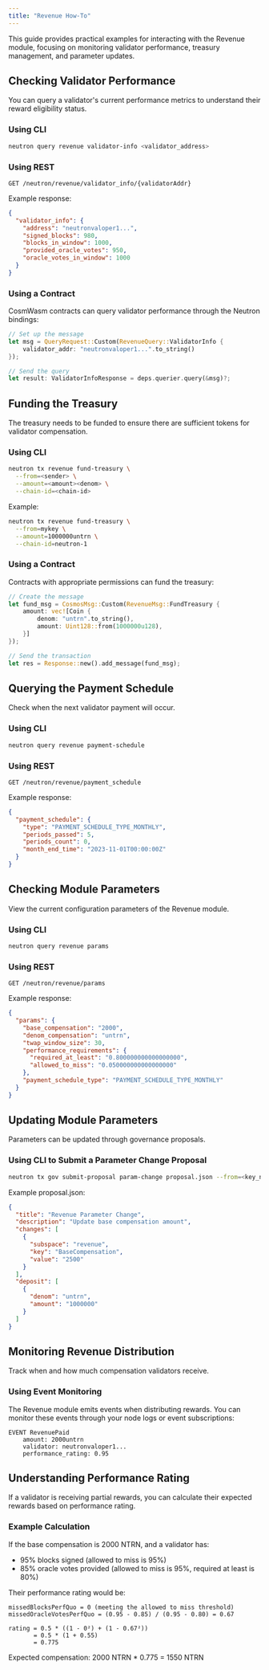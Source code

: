 ```yaml
---
title: "Revenue How-To"
---
```


This guide provides practical examples for interacting with the Revenue module, focusing on monitoring validator performance, treasury management, and parameter updates.

## Checking Validator Performance

You can query a validator's current performance metrics to understand their reward eligibility status.

### Using CLI

```bash
neutron query revenue validator-info <validator_address>
```

### Using REST

```
GET /neutron/revenue/validator_info/{validatorAddr}
```

Example response:
```json
{
  "validator_info": {
    "address": "neutronvaloper1...",
    "signed_blocks": 980,
    "blocks_in_window": 1000,
    "provided_oracle_votes": 950,
    "oracle_votes_in_window": 1000
  }
}
```

### Using a Contract

CosmWasm contracts can query validator performance through the Neutron bindings:

```rust
// Set up the message
let msg = QueryRequest::Custom(RevenueQuery::ValidatorInfo { 
    validator_addr: "neutronvaloper1...".to_string() 
});

// Send the query
let result: ValidatorInfoResponse = deps.querier.query(&msg)?;
```

## Funding the Treasury

The treasury needs to be funded to ensure there are sufficient tokens for validator compensation.

### Using CLI

```bash
neutron tx revenue fund-treasury \
  --from=<sender> \
  --amount=<amount><denom> \
  --chain-id=<chain-id>
```

Example:
```bash
neutron tx revenue fund-treasury \
  --from=mykey \
  --amount=1000000untrn \
  --chain-id=neutron-1
```

### Using a Contract

Contracts with appropriate permissions can fund the treasury:

```rust
// Create the message
let fund_msg = CosmosMsg::Custom(RevenueMsg::FundTreasury { 
    amount: vec![Coin {
        denom: "untrn".to_string(),
        amount: Uint128::from(1000000u128),
    }]
});

// Send the transaction
let res = Response::new().add_message(fund_msg);
```

## Querying the Payment Schedule

Check when the next validator payment will occur.

### Using CLI

```bash
neutron query revenue payment-schedule
```

### Using REST

```
GET /neutron/revenue/payment_schedule
```

Example response:
```json
{
  "payment_schedule": {
    "type": "PAYMENT_SCHEDULE_TYPE_MONTHLY",
    "periods_passed": 5,
    "periods_count": 0,
    "month_end_time": "2023-11-01T00:00:00Z"
  }
}
```

## Checking Module Parameters

View the current configuration parameters of the Revenue module.

### Using CLI

```bash
neutron query revenue params
```

### Using REST

```
GET /neutron/revenue/params
```

Example response:
```json
{
  "params": {
    "base_compensation": "2000",
    "denom_compensation": "untrn",
    "twap_window_size": 30,
    "performance_requirements": {
      "required_at_least": "0.800000000000000000",
      "allowed_to_miss": "0.050000000000000000"
    },
    "payment_schedule_type": "PAYMENT_SCHEDULE_TYPE_MONTHLY"
  }
}
```

## Updating Module Parameters

Parameters can be updated through governance proposals.

### Using CLI to Submit a Parameter Change Proposal

```bash
neutron tx gov submit-proposal param-change proposal.json --from=<key_name> --chain-id=<chain-id>
```

Example proposal.json:
```json
{
  "title": "Revenue Parameter Change",
  "description": "Update base compensation amount",
  "changes": [
    {
      "subspace": "revenue",
      "key": "BaseCompensation",
      "value": "2500"
    }
  ],
  "deposit": [
    {
      "denom": "untrn",
      "amount": "1000000"
    }
  ]
}
```

## Monitoring Revenue Distribution

Track when and how much compensation validators receive.

### Using Event Monitoring

The Revenue module emits events when distributing rewards. You can monitor these events through your node logs or event subscriptions:

```
EVENT RevenuePaid
    amount: 2000untrn
    validator: neutronvaloper1...
    performance_rating: 0.95
```

## Understanding Performance Rating

If a validator is receiving partial rewards, you can calculate their expected rewards based on performance rating.

### Example Calculation

If the base compensation is 2000 NTRN, and a validator has:
- 95% blocks signed (allowed to miss is 95%)
- 85% oracle votes provided (allowed to miss is 95%, required at least is 80%)

Their performance rating would be:
```
missedBlocksPerfQuo = 0 (meeting the allowed to miss threshold)
missedOracleVotesPerfQuo = (0.95 - 0.85) / (0.95 - 0.80) = 0.67

rating = 0.5 * ((1 - 0²) + (1 - 0.67²))
       = 0.5 * (1 + 0.55)
       = 0.775
```

Expected compensation: 2000 NTRN * 0.775 = 1550 NTRN 